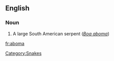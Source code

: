 ==English==
===Noun===
{{en-noun}}

# A large South American serpent (''[[Boa aboma]]'')

[[Category:Snakes]]

[[fr:aboma]]